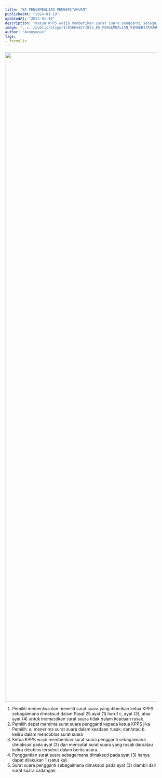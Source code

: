 ```yaml
---
title: "BA PENGEMBALIAN PEMBERITAHUAN"
publishedAt: "2024-01-19"
updatedAt: "2024-01-19"
description: "Ketua KPPS wajib memberikan surat suara pengganti sebagaimana dimaksud pada ayat (2) dan mencatat surat suara yang rusak dan/atau keliru dicoblos tersebut dalam berita acara."
image: "../../public/blogs/1705669827193a_BA_PENGEMBALIAN_PEMBERITAHUAN_page-0001.jpg"
author: "Anonymous"
tags:
- formulis
---
```


<img height="2142" width="1514" src="/blogs/1705670000387a_BA_PENGEMBALIAN_PEMBERITAHUAN_page-0001.jpg" />

1. Pemilih memeriksa dan meneliti surat suara yang diberikan ketua KPPS sebagaimana dimaksud dalam Pasal 25 ayat (1) huruf c, ayat (3), atau ayat (4) untuk memastikan surat suara tidak dalam keadaan rusak.&#x20;
2. Pemilih dapat meminta surat suara pengganti kepada ketua KPPS jika Pemilih: a. menerima surat suara dalam keadaan rusak; dan/atau b. keliru dalam mencoblos surat suara&#x20;
3. Ketua KPPS wajib memberikan surat suara pengganti sebagaimana dimaksud pada ayat (2) dan mencatat surat suara yang rusak dan/atau keliru dicoblos tersebut dalam berita acara.
4. Penggantian surat suara sebagaimana dimaksud pada ayat (3) hanya dapat dilakukan 1 (satu) kali.
5. Surat suara pengganti sebagaimana dimaksud pada ayat (3) diambil dari surat suara cadangan.